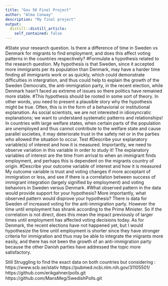 ```yaml
---
title: "Gov 50 Final Project"
author: "Alma Conway"
description: "My final project"
output:
  distill::distill_article:
    self_contained: false
---
```


#State your research question.
Is there a difference of time in Sweden vs Denmark for migrants to find employment, and does this affect voting  patterns in the countries respectively?
#Formulate a hypothesis related to the research question. 
My hypothesis is that Sweden, since it accepted more immigrants per its population than Denmark, may have a harder time finding all immigrants work or as quickly, which could demonstrate difficulties in intergration, and thus could help to explain the growth of the Sweden Democrats, the anti-immigration party, in the recent election, while Denmark hasn’t faced as extreme of issues so there politics have remained more stable.
#This hypothesis should be rooted in some sort of theory. In other words, you need to present a plausible story why the hypothesis might be true. Often, this is in the form of a behaviorial or institutional explanation. As social scientists, we are not interested in idiosyncratic explanations; we want to understand systematic patterns and relationships!
In countries with large welfare states, when certain parts of the population are unemployed and thus cannot contribute to the welfare state and cause parallel societies, it may deteriorate trust in the safety net or in the parties who allowed the situation to occur. Test
#Describe your explanatory variable(s) of interest and how it is measured. Importantly, we need to observe variation in this variable in order to study it!
The explanatory variables of interest are the time from arrival to when an immigrant finds employment, and perhaps this is dependent on the migrants country of origin. 
#Describe your outcome variable of interest and how it is measured
My outcome variable is trust and voting changes if more acceptant of immigration or less, and see if there is a correlation between success of immigrant integration (largely signified by employment) and voting behaviors in Sweden versus Denmark. 
#What observed pattern in the data would provide support for your hypothesis? More importantly, what observed pattern would disprove your hypothesis?
There is data for Sweden of increased voting for the anti-immigration party. However the time until employment has shrank according to the Prime Minister. So if the correlation is not direct, does this mean the impact previously of larger times until employment has affected voting decisions today. 
As for Denmark, the recent elections have not happened yet, but I would hypothesize the time until employment is shorter since they have stronger criteria for immigration and thus may be able to integrate the migrants more easily, and there has not been the growth of an anti-immigration party because the other Danish parties have addressed the topic more satisfactory. 

Still Struggling to find the exact data on both countries but  considering :
https://www.scb.se/stativ
https://pubmed.ncbi.nlm.nih.gov/31105501/
https://github.com/erikgahner/polls.git
https://github.com/MansMeg/SwedishPolls.git

